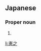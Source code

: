 ==Japanese==
{{ja-kanjitab|のり|ゆき}}

===Proper noun===
{{ja-pos|proper|のりゆき}}

# {{given name|male|lang=ja|sort=のりゆき}}

[[li:憲之]]